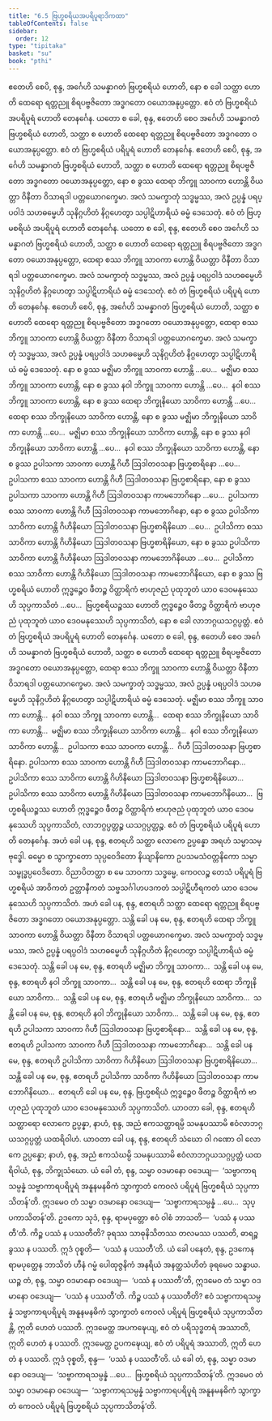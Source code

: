 ```yaml
---
title: "6.5 ဗြဟ္မစရိယအပရိပူရာဒိကထာ"
tableOfContents: false
sidebar:
  order: 12
type: "tipitaka"
basket: "su"
book: "pthi"
---
```



<DynamicBreadcrumb />

<Division number="172" book="pthi">

<Paragraph number="345" book="pthi">
ဧတေဟိ စေပိ, စုန္ဒ, အင်္ဂေဟိ သမန္နာဂတံ ဗြဟ္မစရိယံ ဟောတိ, နော စ ခေါ သတ္ထာ ဟောတိ ထေရော ရတ္တညူ စိရပဗ္ဗဇိတော အဒ္ဓဂတော ဝယောအနုပ္ပတ္တော. ဧဝံ တံ ဗြဟ္မစရိယံ အပရိပူရံ ဟောတိ တေနင်္ဂေန.
</Paragraph>

<Paragraph number="346" book="pthi">
ယတော စ ခေါ, စုန္ဒ, ဧတေဟိ စေဝ အင်္ဂေဟိ သမန္နာဂတံ ဗြဟ္မစရိယံ ဟောတိ, သတ္ထာ စ ဟောတိ ထေရော ရတ္တညူ စိရပဗ္ဗဇိတော အဒ္ဓဂတော ဝယောအနုပ္ပတ္တော. ဧဝံ တံ ဗြဟ္မစရိယံ ပရိပူရံ ဟောတိ တေနင်္ဂေန.
</Paragraph>

</Division>
<Division number="173" book="pthi">

<Paragraph number="347" book="pthi">
ဧတေဟိ စေပိ, စုန္ဒ, အင်္ဂေဟိ သမန္နာဂတံ ဗြဟ္မစရိယံ ဟောတိ, သတ္ထာ စ ဟောတိ ထေရော ရတ္တညူ စိရပဗ္ဗဇိတော အဒ္ဓဂတော ဝယောအနုပ္ပတ္တော, နော စ ခွဿ ထေရာ ဘိက္ခူ သာဝကာ ဟောန္တိ ဝိယတ္တာ ဝိနီတာ ဝိသာရဒါ ပတ္တယောဂက္ခေမာ. အလံ သမက္ခာတုံ သဒ္ဓမ္မဿ, အလံ ဥပ္ပန္နံ ပရပ္ပဝါဒံ သဟဓမ္မေဟိ သုနိဂ္ဂဟိတံ နိဂ္ဂဟေတွာ သပ္ပါဋိဟာရိယံ ဓမ္မံ ဒေသေတုံ. ဧဝံ တံ ဗြဟ္မစရိယံ အပရိပူရံ ဟောတိ တေနင်္ဂေန.
</Paragraph>

<Paragraph number="348" book="pthi">
ယတော စ ခေါ, စုန္ဒ, ဧတေဟိ စေဝ အင်္ဂေဟိ သမန္နာဂတံ ဗြဟ္မစရိယံ ဟောတိ, သတ္ထာ စ ဟောတိ ထေရော ရတ္တညူ စိရပဗ္ဗဇိတော အဒ္ဓဂတော ဝယောအနုပ္ပတ္တော, ထေရာ စဿ ဘိက္ခူ သာဝကာ ဟောန္တိ ဝိယတ္တာ ဝိနီတာ ဝိသာရဒါ ပတ္တယောဂက္ခေမာ. အလံ သမက္ခာတုံ သဒ္ဓမ္မဿ, အလံ ဥပ္ပန္နံ ပရပ္ပဝါဒံ သဟဓမ္မေဟိ သုနိဂ္ဂဟိတံ နိဂ္ဂဟေတွာ သပ္ပါဋိဟာရိယံ ဓမ္မံ ဒေသေတုံ. ဧဝံ တံ ဗြဟ္မစရိယံ ပရိပူရံ ဟောတိ တေနင်္ဂေန.
</Paragraph>

</Division>
<Division number="174" book="pthi">

<Paragraph number="349" book="pthi">
ဧတေဟိ စေပိ, စုန္ဒ, အင်္ဂေဟိ သမန္နာဂတံ ဗြဟ္မစရိယံ ဟောတိ, သတ္ထာ စ ဟောတိ ထေရော ရတ္တညူ စိရပဗ္ဗဇိတော အဒ္ဓဂတော ဝယောအနုပ္ပတ္တော, ထေရာ စဿ ဘိက္ခူ သာဝကာ ဟောန္တိ ဝိယတ္တာ ဝိနီတာ ဝိသာရဒါ ပတ္တယောဂက္ခေမာ. အလံ သမက္ခာတုံ သဒ္ဓမ္မဿ, အလံ ဥပ္ပန္နံ ပရပ္ပဝါဒံ သဟဓမ္မေဟိ သုနိဂ္ဂဟိတံ နိဂ္ဂဟေတွာ သပ္ပါဋိဟာရိယံ ဓမ္မံ ဒေသေတုံ. နော စ ခွဿ မဇ္ဈိမာ ဘိက္ခူ သာဝကာ ဟောန္တိ …ပေ…  မဇ္ဈိမာ စဿ ဘိက္ခူ သာဝကာ ဟောန္တိ, နော စ ခွဿ နဝါ ဘိက္ခူ သာဝကာ ဟောန္တိ …ပေ…  နဝါ စဿ ဘိက္ခူ သာဝကာ ဟောန္တိ, နော စ ခွဿ ထေရာ ဘိက္ခုနိယော သာဝိကာ ဟောန္တိ …ပေ…  ထေရာ စဿ ဘိက္ခုနိယော သာဝိကာ ဟောန္တိ, နော စ ခွဿ မဇ္ဈိမာ ဘိက္ခုနိယော သာဝိကာ ဟောန္တိ …ပေ…  မဇ္ဈိမာ စဿ ဘိက္ခုနိယော သာဝိကာ ဟောန္တိ, နော စ ခွဿ နဝါ ဘိက္ခုနိယော သာဝိကာ ဟောန္တိ …ပေ…  နဝါ စဿ ဘိက္ခုနိယော သာဝိကာ ဟောန္တိ, နော စ ခွဿ ဥပါသကာ သာဝကာ ဟောန္တိ ဂိဟီ ဩဒါတဝသနာ ဗြဟ္မစာရိနော …ပေ…  ဥပါသကာ စဿ သာဝကာ ဟောန္တိ ဂိဟီ ဩဒါတဝသနာ ဗြဟ္မစာရိနော, နော စ ခွဿ ဥပါသကာ သာဝကာ ဟောန္တိ ဂိဟီ ဩဒါတဝသနာ ကာမဘောဂိနော …ပေ…  ဥပါသကာ စဿ သာဝကာ ဟောန္တိ ဂိဟီ ဩဒါတဝသနာ ကာမဘောဂိနော, နော စ ခွဿ ဥပါသိကာ သာဝိကာ ဟောန္တိ ဂိဟိနိယော ဩဒါတဝသနာ ဗြဟ္မစာရိနိယော …ပေ…  ဥပါသိကာ စဿ သာဝိကာ ဟောန္တိ ဂိဟိနိယော ဩဒါတဝသနာ ဗြဟ္မစာရိနိယော, နော စ ခွဿ ဥပါသိကာ သာဝိကာ ဟောန္တိ ဂိဟိနိယော ဩဒါတဝသနာ ကာမဘောဂိနိယော …ပေ…  ဥပါသိကာ စဿ သာဝိကာ ဟောန္တိ ဂိဟိနိယော ဩဒါတဝသနာ ကာမဘောဂိနိယော, နော စ ခွဿ ဗြဟ္မစရိယံ ဟောတိ ဣဒ္ဓဉ္စေဝ ဖီတဉ္စ ဝိတ္ထာရိကံ ဗာဟုဇညံ ပုထုဘူတံ ယာဝ ဒေဝမနုဿေဟိ သုပ္ပကာသိတံ …ပေ…  ဗြဟ္မစရိယဉ္စဿ ဟောတိ ဣဒ္ဓဉ္စေဝ ဖီတဉ္စ ဝိတ္ထာရိကံ ဗာဟုဇညံ ပုထုဘူတံ ယာဝ ဒေဝမနုဿေဟိ သုပ္ပကာသိတံ, နော စ ခေါ လာဘဂ္ဂယသဂ္ဂပ္ပတ္တံ. ဧဝံ တံ ဗြဟ္မစရိယံ အပရိပူရံ ဟောတိ တေနင်္ဂေန.
</Paragraph>

<Paragraph number="350" book="pthi">
ယတော စ ခေါ, စုန္ဒ, ဧတေဟိ စေဝ အင်္ဂေဟိ သမန္နာဂတံ ဗြဟ္မစရိယံ ဟောတိ, သတ္ထာ စ ဟောတိ ထေရော ရတ္တညူ စိရပဗ္ဗဇိတော အဒ္ဓဂတော ဝယောအနုပ္ပတ္တော, ထေရာ စဿ ဘိက္ခူ သာဝကာ ဟောန္တိ ဝိယတ္တာ ဝိနီတာ ဝိသာရဒါ ပတ္တယောဂက္ခေမာ. အလံ သမက္ခာတုံ သဒ္ဓမ္မဿ, အလံ ဥပ္ပန္နံ ပရပ္ပဝါဒံ သဟဓမ္မေဟိ သုနိဂ္ဂဟိတံ နိဂ္ဂဟေတွာ သပ္ပါဋိဟာရိယံ ဓမ္မံ ဒေသေတုံ. မဇ္ဈိမာ စဿ ဘိက္ခူ သာဝကာ ဟောန္တိ…  နဝါ စဿ ဘိက္ခူ သာဝကာ ဟောန္တိ…  ထေရာ စဿ ဘိက္ခုနိယော သာဝိကာ ဟောန္တိ…  မဇ္ဈိမာ စဿ ဘိက္ခုနိယော သာဝိကာ ဟောန္တိ…  နဝါ စဿ ဘိက္ခုနိယော သာဝိကာ ဟောန္တိ…  ဥပါသကာ စဿ သာဝကာ ဟောန္တိ…  ဂိဟီ ဩဒါတဝသနာ ဗြဟ္မစာရိနော. ဥပါသကာ စဿ သာဝကာ ဟောန္တိ ဂိဟီ ဩဒါတဝသနာ ကာမဘောဂိနော…  ဥပါသိကာ စဿ သာဝိကာ ဟောန္တိ ဂိဟိနိယော ဩဒါတဝသနာ ဗြဟ္မစာရိနိယော…  ဥပါသိကာ စဿ သာဝိကာ ဟောန္တိ ဂိဟိနိယော ဩဒါတဝသနာ ကာမဘောဂိနိယော…  ဗြဟ္မစရိယဉ္စဿ ဟောတိ ဣဒ္ဓဉ္စေဝ ဖီတဉ္စ ဝိတ္ထာရိကံ ဗာဟုဇညံ ပုထုဘူတံ ယာဝ ဒေဝမနုဿေဟိ သုပ္ပကာသိတံ, လာဘဂ္ဂပ္ပတ္တဉ္စ ယသဂ္ဂပ္ပတ္တဉ္စ. ဧဝံ တံ ဗြဟ္မစရိယံ ပရိပူရံ ဟောတိ တေနင်္ဂေန.
</Paragraph>

</Division>
<Division number="175" book="pthi">

<Paragraph number="351" book="pthi">
အဟံ ခေါ ပန, စုန္ဒ, ဧတရဟိ သတ္ထာ လောကေ ဥပ္ပန္နော အရဟံ သမ္မာသမ္ဗုဒ္ဓေါ. ဓမ္မော စ သွာက္ခာတော သုပ္ပဝေဒိတော နိယျာနိကော ဥပသမသံဝတ္တနိကော သမ္မာသမ္ဗုဒ္ဓပ္ပဝေဒိတော. ဝိညာပိတတ္ထာ စ မေ သာဝကာ သဒ္ဓမ္မေ, ကေဝလဉ္စ တေသံ ပရိပူရံ ဗြဟ္မစရိယံ အာဝိကတံ ဥတ္တာနီကတံ သဗ္ဗသင်္ဂါဟပဒကတံ သပ္ပါဋိဟီရကတံ ယာဝ ဒေဝမနုဿေဟိ သုပ္ပကာသိတံ. အဟံ ခေါ ပန, စုန္ဒ, ဧတရဟိ သတ္ထာ ထေရော ရတ္တညူ စိရပဗ္ဗဇိတော အဒ္ဓဂတော ဝယောအနုပ္ပတ္တော.
</Paragraph>

<Paragraph number="352" book="pthi">
သန္တိ ခေါ ပန မေ, စုန္ဒ, ဧတရဟိ ထေရာ ဘိက္ခူ သာဝကာ ဟောန္တိ ဝိယတ္တာ ဝိနီတာ ဝိသာရဒါ ပတ္တယောဂက္ခေမာ. အလံ သမက္ခာတုံ သဒ္ဓမ္မဿ, အလံ ဥပ္ပန္နံ ပရပ္ပဝါဒံ သဟဓမ္မေဟိ သုနိဂ္ဂဟိတံ နိဂ္ဂဟေတွာ သပ္ပါဋိဟာရိယံ ဓမ္မံ ဒေသေတုံ. သန္တိ ခေါ ပန မေ, စုန္ဒ, ဧတရဟိ မဇ္ဈိမာ ဘိက္ခူ သာဝကာ…  သန္တိ ခေါ ပန မေ, စုန္ဒ, ဧတရဟိ နဝါ ဘိက္ခူ သာဝကာ…  သန္တိ ခေါ ပန မေ, စုန္ဒ, ဧတရဟိ ထေရာ ဘိက္ခုနိယော သာဝိကာ…  သန္တိ ခေါ ပန မေ, စုန္ဒ, ဧတရဟိ မဇ္ဈိမာ ဘိက္ခုနိယော သာဝိကာ…  သန္တိ ခေါ ပန မေ, စုန္ဒ, ဧတရဟိ နဝါ ဘိက္ခုနိယော သာဝိကာ…  သန္တိ ခေါ ပန မေ, စုန္ဒ, ဧတရဟိ ဥပါသကာ သာဝကာ ဂိဟီ ဩဒါတဝသနာ ဗြဟ္မစာရိနော…  သန္တိ ခေါ ပန မေ, စုန္ဒ, ဧတရဟိ ဥပါသကာ သာဝကာ ဂိဟီ ဩဒါတဝသနာ ကာမဘောဂိနော…  သန္တိ ခေါ ပန မေ, စုန္ဒ, ဧတရဟိ ဥပါသိကာ သာဝိကာ ဂိဟိနိယော ဩဒါတဝသနာ ဗြဟ္မစာရိနိယော…  သန္တိ ခေါ ပန မေ, စုန္ဒ, ဧတရဟိ ဥပါသိကာ သာဝိကာ ဂိဟိနိယော ဩဒါတဝသနာ ကာမဘောဂိနိယော…  ဧတရဟိ ခေါ ပန မေ, စုန္ဒ, ဗြဟ္မစရိယံ ဣဒ္ဓဉ္စေဝ ဖီတဉ္စ ဝိတ္ထာရိကံ ဗာဟုဇညံ ပုထုဘူတံ ယာဝ ဒေဝမနုဿေဟိ သုပ္ပကာသိတံ.
</Paragraph>

</Division>
<Division number="176" book="pthi">

<Paragraph number="353" book="pthi">
ယာဝတာ ခေါ, စုန္ဒ, ဧတရဟိ သတ္ထာရော လောကေ ဥပ္ပန္နာ, နာဟံ, စုန္ဒ, အညံ ဧကသတ္ထာရမ္ပိ သမနုပဿာမိ ဧဝံလာဘဂ္ဂယသဂ္ဂပ္ပတ္တံ ယထရိဝါဟံ. ယာဝတာ ခေါ ပန, စုန္ဒ, ဧတရဟိ သံဃော ဝါ ဂဏော ဝါ လောကေ ဥပ္ပန္နော; နာဟံ, စုန္ဒ, အညံ ဧကသံဃမ္ပိ သမနုပဿာမိ ဧဝံလာဘဂ္ဂယသဂ္ဂပ္ပတ္တံ ယထရိဝါယံ, စုန္ဒ, ဘိက္ခုသံဃော. ယံ ခေါ တံ, စုန္ဒ, သမ္မာ ဝဒမာနော ဝဒေယျ—  ‘သဗ္ဗာကာရသမ္ပန္နံ သဗ္ဗာကာရပရိပူရံ အနူနမနဓိကံ သွာက္ခာတံ ကေဝလံ ပရိပူရံ ဗြဟ္မစရိယံ သုပ္ပကာသိတန်’တိ. ဣဒမေဝ တံ သမ္မာ ဝဒမာနော ဝဒေယျ—  ‘သဗ္ဗာကာရသမ္ပန္နံ …ပေ…  သုပ္ပကာသိတန်’တိ.
</Paragraph>

<Paragraph number="354" book="pthi">
ဥဒကော သုဒံ, စုန္ဒ, ရာမပုတ္တော ဧဝံ ဝါစံ ဘာသတိ—  ‘ပဿံ န ပဿတီ’တိ. ကိဉ္စ ပဿံ န ပဿတီတိ? ခုရဿ သာဓုနိသိတဿ တလမဿ ပဿတိ, ဓာရဉ္စ ခွဿ န ပဿတိ. ဣဒံ ဝုစ္စတိ—  ‘ပဿံ န ပဿတီ’တိ. ယံ ခေါ ပနေတံ, စုန္ဒ, ဥဒကေန ရာမပုတ္တေန ဘာသိတံ ဟီနံ ဂမ္မံ ပေါထုဇ္ဇနိကံ အနရိယံ အနတ္ထသံဟိတံ ခုရမေဝ သန္ဓာယ. ယဉ္စ တံ, စုန္ဒ, သမ္မာ ဝဒမာနော ဝဒေယျ—  ‘ပဿံ န ပဿတီ’တိ, ဣဒမေဝ တံ သမ္မာ ဝဒမာနော ဝဒေယျ—  ‘ပဿံ န ပဿတီ’တိ. ကိဉ္စ ပဿံ န ပဿတီတိ? ဧဝံ သဗ္ဗာကာရသမ္ပန္နံ သဗ္ဗာကာရပရိပူရံ အနူနမနဓိကံ သွာက္ခာတံ ကေဝလံ ပရိပူရံ ဗြဟ္မစရိယံ သုပ္ပကာသိတန္တိ, ဣတိ ဟေတံ ပဿတိ. ဣဒမေတ္ထ အပကဍ္ဎေယျ, ဧဝံ တံ ပရိသုဒ္ဓတရံ အဿာတိ, ဣတိ ဟေတံ န ပဿတိ. ဣဒမေတ္ထ ဥပကဍ္ဎေယျ, ဧဝံ တံ ပရိပူရံ အဿာတိ, ဣတိ ဟေတံ န ပဿတိ. ဣဒံ ဝုစ္စတိ, စုန္ဒ—  ‘ပဿံ န ပဿတီ’တိ. ယံ ခေါ တံ, စုန္ဒ, သမ္မာ ဝဒမာနော ဝဒေယျ—  ‘သဗ္ဗာကာရသမ္ပန္နံ …ပေ…  ဗြဟ္မစရိယံ သုပ္ပကာသိတန်’တိ. ဣဒမေဝ တံ သမ္မာ ဝဒမာနော ဝဒေယျ—  ‘သဗ္ဗာကာရသမ္ပန္နံ သဗ္ဗာကာရပရိပူရံ အနူနမနဓိကံ သွာက္ခာတံ ကေဝလံ ပရိပူရံ ဗြဟ္မစရိယံ သုပ္ပကာသိတန်’တိ.
</Paragraph>
</Division>